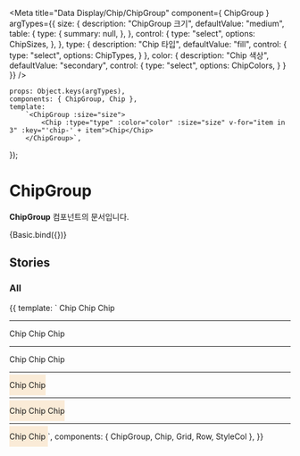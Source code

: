 
<Meta
    title="Data Display/Chip/ChipGroup"
    component={ ChipGroup }
    argTypes={{
        size: {
            description: "ChipGroup 크기",
            defaultValue: "medium",
            table: {
                type: {
                    summary: null,
                },
            },
            control: {
                type: "select",
                options: ChipSizes,
            },
        },
        type: {
            description: "Chip 타입",
            defaultValue: "fill",
            control: {
                type: "select",
                options: ChipTypes,
            }
        },
        color: {
            description: "Chip 색상",
            defaultValue: "secondary",
            control: {
                type: "select",
                options: ChipColors,
            }
        }
    }}
/>

    props: Object.keys(argTypes),
    components: { ChipGroup, Chip },
    template:
        `<ChipGroup :size="size">
            <Chip :type="type" :color="color" :size="size" v-for="item in 3" :key="'chip-' + item">Chip</Chip>
        </ChipGroup>`,
});

# ChipGroup

**ChipGroup** 컴포넌트의 문서입니다.

<Story name="Basic" height="100px">
    {Basic.bind({})}
</Story>

<ArgsTable story="Basic" />


## Stories
### All
<Canvas>
    <Story name="All" height="100px">
        {{
            template: `
                <Grid>
                    <Row>
                        <StyleCol :col-sm="12">
                            <ChipGroup size="small">
                                <Chip type="fill" color="secondary" size="small">Chip</Chip>
                                <Chip type="outlined" color="secondary" size="small">Chip</Chip>
                                <Chip type="fill" color="secondary" size="small">Chip</Chip>
                            </ChipGroup>
                            <hr/>
                        </StyleCol>
                        <StyleCol :col-sm="12">
                             <ChipGroup size="medium">
                                <Chip type="fill" color="primary" size="medium">Chip</Chip>
                                <Chip type="outlined" color="primary" size="medium">Chip</Chip>
                                <Chip type="fill" color="primary" size="medium">Chip</Chip>
                             </ChipGroup>
                             <hr/>
                         </StyleCol>
                         <StyleCol :col-sm="12">
                             <ChipGroup size="large">
                                <Chip type="fill" color="success" size="large">Chip</Chip>
                                <Chip type="outlined" color="success" size="large">Chip</Chip>
                                <Chip type="fill" color="success" size="large">Chip</Chip>
                             </ChipGroup>
                             <hr/>
                         </StyleCol>
                        <StyleCol :col-sm="12">
                            <ChipGroup size="large" style="background:antiquewhite; padding :10px 0">
                                <Row>
                                    <StyleCol :col-sm="6">
                                        <Chip type="fill" color="secondary" size="large" full>Chip</Chip>
                                    </StyleCol>
                                    <StyleCol :col-sm="6">
                                        <Chip type="outlined" color="secondary" size="large" full>Chip</Chip>
                                    </StyleCol>
                                </Row>
                            </ChipGroup>
                            <hr/>
                        </StyleCol>
                        <StyleCol :col-sm="12">
                            <ChipGroup size="medium" style="background:antiquewhite; padding :10px 0">
                                <Row>
                                    <StyleCol :col-sm="2">
                                        <Chip type="fill" color="primary" size="medium" full>Chip</Chip>
                                    </StyleCol>
                                    <StyleCol :col-sm="2">
                                        <Chip type="outlined" color="primary" size="medium" full>Chip</Chip>
                                    </StyleCol>
                                    <StyleCol :col-sm="2">
                                        <Chip type="fill" color="primary" size="medium" full>Chip</Chip>
                                    </StyleCol>
                                </Row>
                            </ChipGroup>
                            <hr/>
                        </StyleCol>
                        <StyleCol :col-sm="12">
                            <ChipGroup size="small" style="background:antiquewhite; padding :10px 0">
                                <Row>
                                    <StyleCol :col-sm="1">
                                        <Chip type="fill" color="success" size="small" full>Chip</Chip>
                                    </StyleCol>
                                    <StyleCol :col-sm="1">
                                        <Chip type="outlined" color="success" size="small" full>Chip</Chip>
                                    </StyleCol>
                                </Row>
                            </ChipGroup>
                        </StyleCol>
                    </Row>
                </Grid>
        `,
            components: { ChipGroup, Chip, Grid, Row, StyleCol },
        }}
    </Story>
</Canvas>

